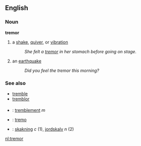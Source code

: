 ==English==
===Noun===
'''tremor'''
#a [[shake]], [[quiver]], or [[vibration]]
#:''She felt a [[tremor]] in her stomach before going on stage.''
#an [[earthquake]]
#:''Did you feel the tremor this morning?''

===See also===
*[[tremble]]
*[[tremblor]]

===={{trans}}====

* {{fr}} : [[tremblement]] ''m''
* {{io}} : [[tremo]]
* {{sv}} : [[skakning]] ''c'' (1), [[jordskalv]] ''n'' (2)

[[nl:tremor]]